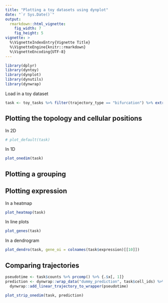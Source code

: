 ```yaml
---
title: "Plotting a toy datasets using dynplot"
date: "`r Sys.Date()`"
output: 
  rmarkdown::html_vignette:
    fig_width: 7
    fig_height: 5 
vignette: >
  %\VignetteIndexEntry{Vignette Title}
  %\VignetteEngine{knitr::rmarkdown}
  %\VignetteEncoding{UTF-8}
---
```


```r
library(dplyr)
library(dyntoy)
library(dynplot)
library(dynutils)
library(dynwrap)
```

Load in a toy dataset
```r
task <- toy_tasks %>% filter(trajectory_type == "bifurcation") %>% extract_row_to_list(1)
```

## Plotting the topology and cellular positions

In 2D
```r
# plot_default(task)
```

In 1D
```r
plot_onedim(task)
```

## Plotting a grouping


## Plotting expression

In a heatmap
```r
plot_heatmap(task)
```

In line plots
```r
plot_genes(task)
```

In a dendrogram
```r
plot_dendro(task, gene_oi = colnames(task$expression)[[10]])
```



## Comparing trajectories
```r
pseudotime <- task$counts %>% prcomp() %>% {.$x[, 1]}
prediction <- dynwrap::wrap_data("dummy_prediction", task$cell_ids) %>% 
  dynwrap::add_linear_trajectory_to_wrapper(pseudotime)

plot_strip_onedim(task, prediction)
```

